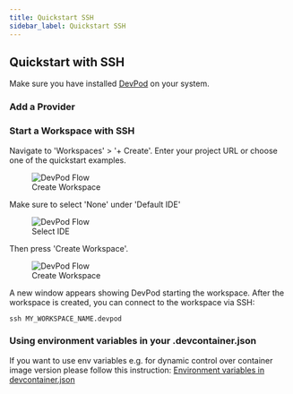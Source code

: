 ```yaml
---
title: Quickstart SSH
sidebar_label: Quickstart SSH
---
```



## Quickstart with SSH

Make sure you have installed [DevPod](./install.mdx) on your system.

### Add a Provider

<AddProvider />

### Start a Workspace with SSH

Navigate to 'Workspaces' > '+ Create'. Enter your project URL or choose one of the quickstart examples. 

<figure>
<img src="/docs/media/create-workspace-repo.png" alt="DevPod Flow" />
  <figcaption>Create Workspace</figcaption>
</figure>

Make sure to select 'None' under 'Default IDE'

<figure>
  <img src="/docs/media/create-workspace-ssh.png" alt="DevPod Flow" />
  <figcaption>Select IDE</figcaption>
</figure>

Then press 'Create Workspace'.

<figure>
  <img src="/docs/media/create-workspace-final-ssh.png" alt="DevPod Flow" />
  <figcaption>Create Workspace</figcaption>
</figure>

A new window appears showing DevPod starting the workspace. After the workspace is created, you can connect to the workspace via SSH:

```
ssh MY_WORKSPACE_NAME.devpod
```

### Using environment variables in your .devcontainer.json

If you want to use env variables e.g. for dynamic control over container image version
please follow this instruction: [Environment variables in devcontainer.json](../developing-in-workspaces/environment-variables-in-devcontainer-json.mdx)
